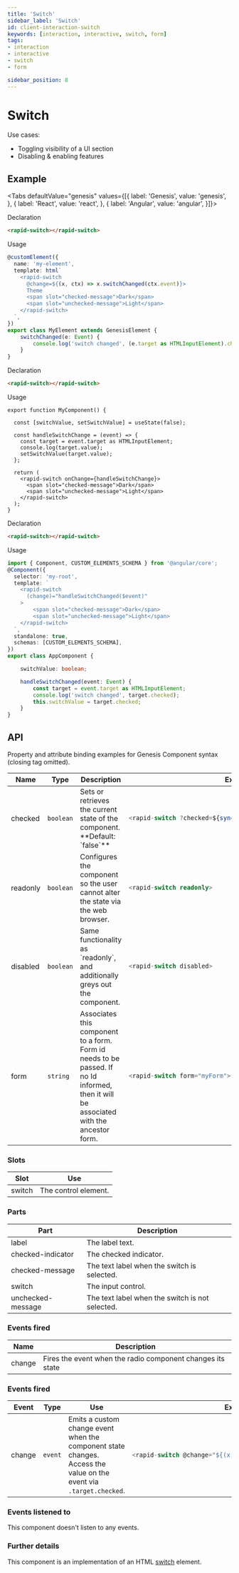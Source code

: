 ```yaml
---
title: 'Switch'
sidebar_label: 'Switch'
id: client-interaction-switch
keywords: [interaction, interactive, switch, form]
tags:
- interaction
- interactive
- switch
- form

sidebar_position: 8
---
```


# Switch

Use cases:
* Toggling visibility of a UI section
* Disabling & enabling features

## Example

<SwitchDemo />

<Tabs defaultValue="genesis" values={[{ label: 'Genesis', value: 'genesis', }, { label: 'React', value: 'react', }, { label: 'Angular', value: 'angular', }]}>

<TabItem value="genesis">

Declaration
```html
<rapid-switch></rapid-switch>
```

Usage
```typescript
@customElement({
  name: 'my-element',
  template: html`
    <rapid-switch
      @change=${(x, ctx) => x.switchChanged(ctx.event)}>
      Theme
      <span slot="checked-message">Dark</span>
      <span slot="unchecked-message">Light</span>
    </rapid-switch>
  `,
})
export class MyElement extends GenesisElement {
    switchChanged(e: Event) {
        console.log('switch changed', (e.target as HTMLInputElement).checked)
    }
}
```

</TabItem>
<TabItem value="react">

Declaration
```html
<rapid-switch></rapid-switch>
```
Usage
```tsx
export function MyComponent() {

  const [switchValue, setSwitchValue] = useState(false);

  const handleSwitchChange = (event) => {
    const target = event.target as HTMLInputElement;
    console.log(target.value);
    setSwitchValue(target.value);
  };

  return (
    <rapid-switch onChange={handleSwitchChange}>
      <span slot="checked-message">Dark</span>
      <span slot="unchecked-message">Light</span>
    </rapid-switch>
  );
}
```
</TabItem>
<TabItem value="angular">

Declaration
```html
<rapid-switch></rapid-switch>
```

Usage
```typescript
import { Component, CUSTOM_ELEMENTS_SCHEMA } from '@angular/core';
@Component({
  selector: 'my-root',
  template: `
    <rapid-switch
      (change)="handleSwitchChanged($event)"
    >
        <span slot="checked-message">Dark</span>
        <span slot="unchecked-message">Light</span>
    </rapid-switch>
  `,
  standalone: true,
  schemas: [CUSTOM_ELEMENTS_SCHEMA],
})
export class AppComponent {

    switchValue: boolean;

    handleSwitchChanged(event: Event) {
        const target = event.target as HTMLInputElement;
        console.log('switch changed', target.checked);
        this.switchValue = target.checked;
    }
}
```
</TabItem>
</Tabs>

## API

Property and attribute binding examples for Genesis Component syntax (closing tag omitted).

<table>
  <thead><tr><th>Name</th><th>Type</th><th>Description</th><th>Example</th></tr></thead>
  <tbody>
    <tr>
      <td>checked</td>
      <td><code>boolean</code></td>
      <td>Sets or retrieves the current state of the component. **Default: `false`**</td>
<td>

```typescript
<rapid-switch ?checked=${sync(x => x.isSelected, 'boolean')}>
```

</td>
    </tr>
    <tr>
      <td>readonly</td>
      <td><code>boolean</code></td>
      <td>Configures the component so the user cannot alter the state via the web browser.</td>
<td>

```typescript
<rapid-switch readonly>
```

</td>
    </tr>
    <tr>
      <td>disabled</td>
      <td><code>boolean</code></td>
      <td>Same functionality as `readonly`, and additionally greys out the component.</td>
<td>

```typescript
<rapid-switch disabled>
```

</td>
    </tr>
    <tr>
      <td>form</td>
      <td><code>string</code></td>
      <td>Associates this component to a form. Form id needs to be passed. If no Id informed, then it will be associated with the ancestor form.</td>
<td>

```typescript
<rapid-switch form="myForm">
```

</td>
    </tr>
  </tbody>
</table>

### Slots

| Slot | Use |
|---|---|
| switch | The control element. |

### Parts

| Part    | Description                                       |
|---------| ------------------------------------------------- |
| label   | The label text.|
| checked-indicator | The checked indicator.|
| checked-message | The text label when the switch is selected.|
| switch  | The input control.|
| unchecked-message | The text label when the switch is not selected.|

### Events fired
| Name    | Description                                                |
|---------|------------------------------------------------------------|
| change  | Fires the event when the radio component changes its state |

### Events fired

<table>
  <thead><tr><th>Event</th><th>Type</th><th>Use</th><th>Example</th></tr></thead>
  <tbody>
    <tr>
      <td>change</td>
      <td><code>event</code></td>
      <td>Emits a custom change event when the component state changes. Access the value on the event via <code>.target.checked</code>.</td>
<td>

```typescript
<rapid-switch @change="${(x) => x.myChangeHandler(event)}">
```

</td>
   </tr>
  </tbody>
</table>



### Events listened to
This component doesn't listen to any events.

### Further details
This component is an implementation of an HTML [switch](https://w3c.github.io/aria/#switch) element.
